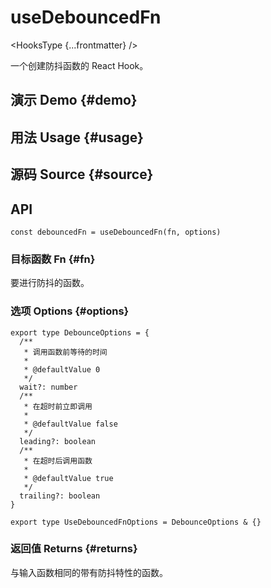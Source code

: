 # useDebouncedFn


<HooksType {...frontmatter} />

一个创建防抖函数的 React Hook。

## 演示 Demo \{#demo}


<App />

## 用法 Usage \{#usage}



## 源码 Source \{#source}


<Source />

## API

```tsx
const debouncedFn = useDebouncedFn(fn, options)
```

### 目标函数 Fn \{#fn}

要进行防抖的函数。

### 选项 Options \{#options}

```tsx
export type DebounceOptions = {
  /**
   * 调用函数前等待的时间
   *
   * @defaultValue 0
   */
  wait?: number
  /**
   * 在超时前立即调用
   *
   * @defaultValue false
   */
  leading?: boolean
  /**
   * 在超时后调用函数
   *
   * @defaultValue true
   */
  trailing?: boolean
}

export type UseDebouncedFnOptions = DebounceOptions & {}
```

### 返回值 Returns \{#returns}

与输入函数相同的带有防抖特性的函数。
